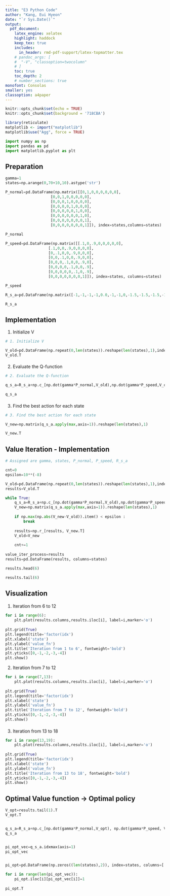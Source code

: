 ```yaml
---
title: "E3 Python Code"  
author: "Kang, Eui Hyeon"  
date: "`r Sys.Date()`"  
output:   
  pdf_document:  
    latex_engine: xelatex
    highlight: haddock  
    keep_tex: true  
    includes:
      in_header: rmd-pdf-support/latex-topmatter.tex
    # pandoc_args: [
    #  "-V", "classoption=twocolumn"
    # ]
    toc: true   
    toc_depth: 2  
    # number_sections: true  
monofont: Consolas
smaller: yes
classoption: a4paper
---
```


```r

knitr::opts_chunk$set(echo = TRUE)
knitr::opts_chunk$set(background = '718CBA')
```

```r
library(reticulate)
matplotlib <- import("matplotlib")
matplotlib$use("Agg", force = TRUE)
```

```python
import numpy as np
import pandas as pd
import matplotlib.pyplot as plt
```

\newpage

## Preparation

```python
gamma=1
states=np.arange(0,70+10,10).astype('str')

P_normal=pd.DataFrame(np.matrix([[0,1,0,0,0,0,0,0],
                    [0,0,1,0,0,0,0,0],
                    [0,0,0,1,0,0,0,0],
                    [0,0,0,0,1,0,0,0],
                    [0,0,0,0,0,1,0,0],
                    [0,0,0,0,0,0,1,0],
                    [0,0,0,0,0,0,0,1],
                    [0,0,0,0,0,0,0,1]]), index=states,columns=states)

P_normal

P_speed=pd.DataFrame(np.matrix([[.1,0,.9,0,0,0,0,0],
                   [.1,0,0,.9,0,0,0,0],
                   [0,.1,0,0,.9,0,0,0],
                   [0,0,.1,0,0,.9,0,0],
                   [0,0,0,.1,0,0,.9,0],
                   [0,0,0,0,.1,0,0,.9],
                   [0,0,0,0,0,.1,0,.9],
                   [0,0,0,0,0,0,0,1]]), index=states, columns=states)

P_speed

R_s_a=pd.DataFrame(np.matrix([-1,-1,-1,-1,0.0,-1,-1,0,-1.5,-1.5,-1.5,-1.5,-0.5,-1.5,-1.5,0]).reshape(len(states),2,order='F'),columns=['normal','speed'],index=states)

R_s_a
```

\newpage

## Implementation

1.  Initialize V

```python

# 1. Initialize V

V_old=pd.DataFrame(np.repeat(0,len(states)).reshape(len(states),1),index=states)
V_old.T
```

#### 

2.  Evaluate the Q-function

```python

# 2. Evaluate the Q-function

q_s_a=R_s_a+np.c_[np.dot(gamma*P_normal,V_old),np.dot(gamma*P_speed,V_old)]

q_s_a
```

#### 

3.  Find the best action for each state

```python
# 3. Find the best action for each state

V_new=np.matrix(q_s_a.apply(max,axis=1)).reshape(len(states),1)

V_new.T
```

\newpage

## Value Iteration - Implementation

```python
# Assigned are gamma, states, P_normal, P_speed, R_s_a

cnt=0
epsilon=10**(-8)

V_old=pd.DataFrame(np.repeat(0,len(states)).reshape(len(states),1),index=states)
results=V_old.T

while True:
    q_s_a=R_s_a+np.c_[np.dot(gamma*P_normal,V_old),np.dot(gamma*P_speed,V_old)]
    V_new=np.matrix(q_s_a.apply(max,axis=1)).reshape(len(states),1)
    
    if np.max(np.abs(V_new-V_old)).item() < epsilon :
        break
    
    results=np.r_[results, V_new.T]
    V_old=V_new
    
    cnt+=1
    
value_iter_process=results
results=pd.DataFrame(results, columns=states)

results.head(6)

results.tail(6)
```

\newpage

## Visualization

#### 

1.  Iteration from 6 to 12

```python
for i in range(6):
    plt.plot(results.columns,results.iloc[i], label=i,marker='o')
    
plt.grid(True)
plt.legend(title='factor(idx')
plt.xlabel('state')
plt.ylabel('value_fn')
plt.title('Iteration from 1 to 6', fontweight='bold')
plt.yticks([0,-1,-2,-3,-4])
plt.show()
```

\newpage

2.  Iteration from 7 to 12

```python

for i in range(7,13):
    plt.plot(results.columns,results.iloc[i], label=i,marker='o')
    
plt.grid(True)
plt.legend(title='factor(idx')
plt.xlabel('state')
plt.ylabel('value_fn')
plt.title('Iteration from 7 to 12', fontweight='bold')
plt.yticks([0,-1,-2,-3,-4])
plt.show()
```

#### 

\newpage

3.  Iteration from 13 to 18

```python

for i in range(13,19):
    plt.plot(results.columns,results.iloc[i], label=i,marker='o')
    
plt.grid(True)
plt.legend(title='factor(idx')
plt.xlabel('state')
plt.ylabel('value_fn')
plt.title('Iteration from 13 to 18', fontweight='bold')
plt.yticks([0,-1,-2,-3,-4])
plt.show()
```

\newpage

## Optimal Value function → Optimal policy

```python
V_opt=results.tail(1).T
V_opt.T


q_s_a=R_s_a+np.c_[np.dot(gamma*P_normal,V_opt), np.dot(gamma*P_speed, V_opt)]
q_s_a


pi_opt_vec=q_s_a.idxmax(axis=1)
pi_opt_vec


pi_opt=pd.DataFrame(np.zeros((len(states),2)), index=states, columns=['normal','speed'])

for i in range(len(pi_opt_vec)):
    pi_opt.iloc[i][pi_opt_vec[i]]=1
    
pi_opt.T
```
